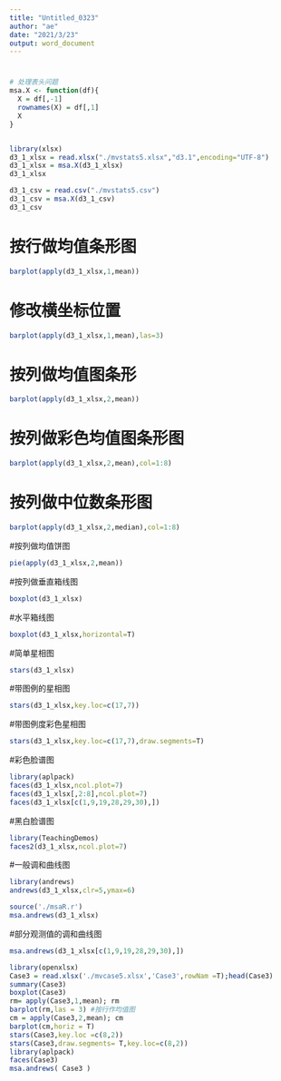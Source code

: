 ```yaml
---
title: "Untitled_0323"
author: "ae"
date: "2021/3/23"
output: word_document
---
```


# 
```r
# 处理表头问题
msa.X <- function(df){
  X = df[,-1]
  rownames(X) = df[,1]
  X
}


library(xlsx)
d3_1_xlsx = read.xlsx("./mvstats5.xlsx","d3.1",encoding="UTF-8")
d3_1_xlsx = msa.X(d3_1_xlsx)
d3_1_xlsx

d3_1_csv = read.csv("./mvstats5.csv")
d3_1_csv = msa.X(d3_1_csv)
d3_1_csv

```

# 按行做均值条形图
```r
barplot(apply(d3_1_xlsx,1,mean))
```

# 修改横坐标位置
```r
barplot(apply(d3_1_xlsx,1,mean),las=3) 
```

# 按列做均值图条形
```r
barplot(apply(d3_1_xlsx,2,mean)) 
```

# 按列做彩色均值图条形图
```r
barplot(apply(d3_1_xlsx,2,mean),col=1:8)
```

# 按列做中位数条形图
```r
barplot(apply(d3_1_xlsx,2,median),col=1:8)
```

#按列做均值饼图
```r
pie(apply(d3_1_xlsx,2,mean))
```

#按列做垂直箱线图
```r
boxplot(d3_1_xlsx) 
```

#水平箱线图
```r
boxplot(d3_1_xlsx,horizontal=T)
```

#简单星相图
```r
stars(d3_1_xlsx) 
```
 

#带图例的星相图
```r
stars(d3_1_xlsx,key.loc=c(17,7)) 
```


#带图例度彩色星相图
```r
stars(d3_1_xlsx,key.loc=c(17,7),draw.segments=T)  
```


#彩色脸谱图
```r
library(aplpack)
faces(d3_1_xlsx,ncol.plot=7)
faces(d3_1_xlsx[,2:8],ncol.plot=7)
faces(d3_1_xlsx[c(1,9,19,28,29,30),])  

```

  
#黑白脸谱图
```r
library(TeachingDemos)
faces2(d3_1_xlsx,ncol.plot=7)
```

 
#一般调和曲线图
```r
library(andrews)
andrews(d3_1_xlsx,clr=5,ymax=6)
```


```r
source('./msaR.r')
msa.andrews(d3_1_xlsx)
```


#部分观测值的调和曲线图
```r
msa.andrews(d3_1_xlsx[c(1,9,19,28,29,30),])  
```


```r
library(openxlsx)
Case3 = read.xlsx('./mvcase5.xlsx','Case3',rowNam =T);head(Case3)
summary(Case3)
boxplot(Case3)
rm= apply(Case3,1,mean); rm
barplot(rm,las = 3) #按行作均值图
cm = apply(Case3,2,mean); cm
barplot(cm,horiz = T)
stars(Case3,key.loc =c(8,2))
stars(Case3,draw.segments= T,key.loc=c(8,2))
library(aplpack)
faces(Case3)
msa.andrews( Case3 )
```



















